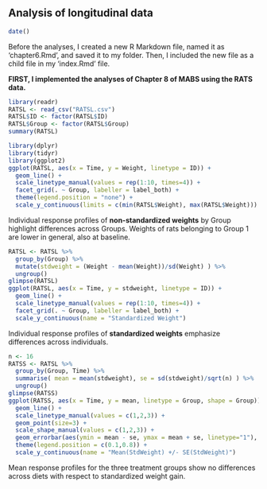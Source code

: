 
## Analysis of longitudinal data

```r
date()
```
Before the analyses, I created a new R Markdown file, named it as 'chapter6.Rmd', and saved it to my folder. Then, I included the new file as a child file in my 'index.Rmd' file.

**FIRST, I implemented the analyses of Chapter 8 of MABS using the RATS data.**

```r
library(readr)
RATSL <- read_csv("RATSL.csv")
RATSL$ID <- factor(RATSL$ID)
RATSL$Group <- factor(RATSL$Group)
summary(RATSL)
```
```r
library(dplyr)
library(tidyr)
library(ggplot2)
ggplot(RATSL, aes(x = Time, y = Weight, linetype = ID)) +
  geom_line() +
  scale_linetype_manual(values = rep(1:10, times=4)) +
  facet_grid(. ~ Group, labeller = label_both) +
  theme(legend.position = "none") + 
  scale_y_continuous(limits = c(min(RATSL$Weight), max(RATSL$Weight)))
```

Individual response profiles of **non-standardized weights** by Group highlight differences across Groups. Weights of rats belonging to Group 1 are lower in general, also at baseline.

```r
RATSL <- RATSL %>%
  group_by(Group) %>%
  mutate(stdweight = (Weight - mean(Weight))/sd(Weight) ) %>%
  ungroup()
glimpse(RATSL)
ggplot(RATSL, aes(x = Time, y = stdweight, linetype = ID)) +
  geom_line() +
  scale_linetype_manual(values = rep(1:10, times=4)) +
  facet_grid(. ~ Group, labeller = label_both) +
  scale_y_continuous(name = "Standardized Weight")
```

Individual response profiles of **standardized weights** emphasize differences across individuals.

```r
n <- 16
RATSS <- RATSL %>%
  group_by(Group, Time) %>%
  summarise( mean = mean(stdweight), se = sd(stdweight)/sqrt(n) ) %>%
  ungroup()
glimpse(RATSS)
ggplot(RATSS, aes(x = Time, y = mean, linetype = Group, shape = Group)) +
  geom_line() +
  scale_linetype_manual(values = c(1,2,3)) +
  geom_point(size=3) +
  scale_shape_manual(values = c(1,2,3)) +
  geom_errorbar(aes(ymin = mean - se, ymax = mean + se, linetype="1"), width=0.3) +
  theme(legend.position = c(0.1,0.8)) +
  scale_y_continuous(name = "Mean(StdWeight) +/- SE(StdWeight)")
```

Mean response profiles for the three treatment groups show no differences across diets with respect to standardized weight gain.

